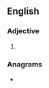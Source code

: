 ==English==

===Adjective===
{{head|en|superlative adjective}}

# {{en-superlative of|just}}

===Anagrams===
* {{anagrams|en|a=ejssttu|Stjuste}}
